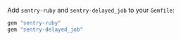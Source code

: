 Add `sentry-ruby` and `sentry-delayed_job` to your `Gemfile`:

```ruby {filename:Gemfile}
gem "sentry-ruby"
gem "sentry-delayed_job"
```
